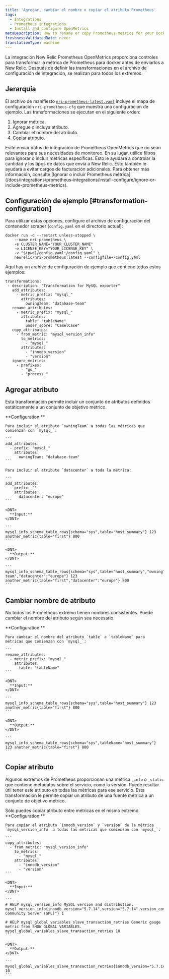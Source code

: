 ```yaml
---
title: 'Agregar, cambiar el nombre o copiar el atributo Prometheus'
tags:
  - Integrations
  - Prometheus integrations
  - Install and configure OpenMetrics
metaDescription: How to rename or copy Prometheus metrics for your Docker integration before sending them to New Relic.
freshnessValidatedDate: never
translationType: machine
---
```


La integración New Relic Prometheus OpenMetrics proporciona controles para transformar la métrica de Prometheus para docker antes de enviarlos a New Relic. Después de definir las transformaciones en el archivo de configuración de integración, se realizan para todos los extremos.

## Jerarquía

El archivo de manifiesto [`nri-prometheus-latest.yaml`](https://download.newrelic.com/infrastructure_agent/integrations/kubernetes/nri-prometheus-latest.yaml) incluye el mapa de configuración `nri-prometheus-cfg` que muestra una configuración de ejemplo. Las transformaciones se ejecutan en el siguiente orden:

1. Ignorar métrica.
2. Agregue o incluya atributo.
3. Cambiar el nombre del atributo.
4. Copiar atributo.

<Callout variant="important">
  Evite enviar datos de integración de Prometheus OpenMetrics que no sean relevantes para sus necesidades de monitoreo. En su lugar, utilice filtros para ignorar o incluir métricas específicas. Esto le ayudará a controlar la cantidad y los tipos de datos que envía a New Relic. Esto también le ayudará a evitar cargos de facturación adicionales. Para obtener más información, consulte [Ignorar o incluir Prometheus métrica](/docs/integrations/prometheus-integrations/install-configure/ignore-or-include-prometheus-metrics).
</Callout>

## Configuración de ejemplo [#transformation-configuration]

Para utilizar estas opciones, configure el archivo de configuración del contenedor scraper (`config.yaml` en el directorio actual):

```
docker run -d --restart unless-stopped \
    --name nri-prometheus \
    -e CLUSTER_NAME="YOUR_CLUSTER_NAME"
    -e LICENSE_KEY="YOUR_LICENSE_KEY" \
    -v "$(pwd)/config.yaml:/config.yaml" \
    newrelic/nri-prometheus:latest --configfile=/config.yaml
```

Aquí hay un archivo de configuración de ejemplo que contiene todos estos ejemplos:

```
transformations:
 - description: "Transformation for MySQL exporter"
   add_attributes:
     - metric_prefix: "mysql_"
       attributes:
         owningTeam: "database-team"
   rename_attributes:
     - metric_prefix: "mysql_"
       attributes:
         table: "tableName"
         under_score: "CamelCase"
   copy_attributes:
     - from_metric: "mysql_version_info"
       to_metrics:
         - "mysql_"
       attributes:
         - "innodb_version"
         - "version"
   ignore_metrics:
     - prefixes:
       - "go_"
       - "process_"
```

## Agregar atributo

Esta transformación permite incluir un conjunto de atributos definidos estáticamente a un conjunto de objetivo métrico.

<CollapserGroup>
  <Collapser
    id="example-copy"
    title="Agregar atributo"
  >
    <DNT>
      **Configuration:**
    </DNT>

    Para incluir el atributo `owningTeam` a todas las métricas que comienzan con `mysql_`:

    ```
    add_attributes:
      - prefix: "mysql_"
        attributes: 
          owningTeam: "database-team"
    ```

    Para incluir el atributo `datacenter` a toda la métrica:

    ```
    add_attributes:
      - prefix: ""
        attributes: 
          datacenter: "europe"
    ```

    <DNT>
      **Input:**
    </DNT>

    ```
    mysql_info_schema_table_rows{schema="sys",table="host_summary"} 123 another_metric{table="first"} 800
    ```

    <DNT>
      **Output:**
    </DNT>

    ```
    mysql_info_schema_table_rows{schema="sys",table="host_summary","owningTeam":"database-team","datacenter":"europe"} 123 another_metric{table="first","datacenter":"europe"} 800
    ```
  </Collapser>
</CollapserGroup>

## Cambiar nombre de atributo

No todos los Prometheus extremo tienen nombres consistentes. Puede cambiar el nombre del atributo según sea necesario.

<CollapserGroup>
  <Collapser
    id="example-rename"
    title="Cambiar nombre de atributo"
  >
    <DNT>
      **Configuration:**
    </DNT>

    Para cambiar el nombre del atributo `table` a `tableName` para métricas que comienzan con `mysql_`:

    ```
    rename_attributes:
      - metric_prefix: "mysql_" 
        attributes:
          table: "tableName"
    ```

    <DNT>
      **Input:**
    </DNT>

    ```
    mysql_info_schema_table_rows{schema="sys",table="host_summary"} 123 another_metric{table="first"} 800
    ```

    <DNT>
      **Output:**
    </DNT>

    ```
    mysql_info_schema_table_rows{schema="sys",tableName="host_summary"} 123 another_metric{table="first"} 800
    ```
  </Collapser>
</CollapserGroup>

## Copiar atributo

Algunos extremos de Prometheus proporcionan una métrica `_info` o `_static` que contiene metadatos sobre el servicio, como la versión. Puede resultar útil tener este atributo en todas las métricas para ese servicio. Esta transformación le permite copiar un atributo de una fuente métrica a un conjunto de objetivo métrico.

<Callout variant="important">
  Sólo puedes copiar atributo entre métricas en el mismo extremo.
</Callout>

<CollapserGroup>
  <Collapser
    id="example-copy"
    title="Copiar atributo"
  >
    <DNT>
      **Configuration:**
    </DNT>

    Para copiar el atributo `innodb_version` y `version` de la métrica `mysql_version_info` a todas las métricas que comienzan con `mysql_`:

    ```
    copy_attributes:
      - from_metric: "mysql_version_info"
        to_metrics:
          - "mysql_" 
        attributes: 
          - "innodb_version"
          - "version"
    ```

    <DNT>
      **Input:**
    </DNT>

    ```
    # HELP mysql_version_info MySQL version and distribution. mysql_version_info{innodb_version="5.7.14",version="5.7.14",version_comment="MySQL Community Server (GPL)"} 1

    # HELP mysql_global_variables_slave_transaction_retries Generic gauge metric from SHOW GLOBAL VARIABLES. mysql_global_variables_slave_transaction_retries 10
    ```

    <DNT>
      **Output:**
    </DNT>

    ```
    mysql_global_variables_slave_transaction_retries{innodb_version="5.7.14",version="5.7.14"} 10
    ```
  </Collapser>
</CollapserGroup>